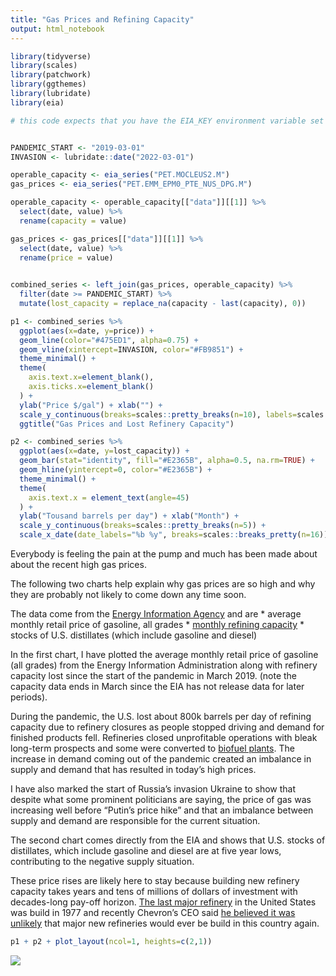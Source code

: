 ```yaml
---
title: "Gas Prices and Refining Capacity"
output: html_notebook
---
```


```r
library(tidyverse)
library(scales)
library(patchwork)
library(ggthemes)
library(lubridate)
library(eia)
```
```r
# this code expects that you have the EIA_KEY environment variable set


PANDEMIC_START <- "2019-03-01"
INVASION <- lubridate::date("2022-03-01")

operable_capacity <- eia_series("PET.MOCLEUS2.M")
gas_prices <- eia_series("PET.EMM_EPM0_PTE_NUS_DPG.M")

```

```r

operable_capacity <- operable_capacity[["data"]][[1]] %>%
  select(date, value) %>%
  rename(capacity = value)

gas_prices <- gas_prices[["data"]][[1]] %>%
  select(date, value) %>%
  rename(price = value)
  

combined_series <- left_join(gas_prices, operable_capacity) %>%
  filter(date >= PANDEMIC_START) %>%
  mutate(lost_capacity = replace_na(capacity - last(capacity), 0)) 
```

```r
p1 <- combined_series %>%
  ggplot(aes(x=date, y=price)) + 
  geom_line(color="#475ED1", alpha=0.75) + 
  geom_vline(xintercept=INVASION, color="#FB9851") + 
  theme_minimal() + 
  theme(
    axis.text.x=element_blank(),
    axis.ticks.x=element_blank()
  ) + 
  ylab("Price $/gal") + xlab("") + 
  scale_y_continuous(breaks=scales::pretty_breaks(n=10), labels=scales::dollar_format()) + 
  ggtitle("Gas Prices and Lost Refinery Capacity")
```

```r

p2 <- combined_series %>%
  ggplot(aes(x=date, y=lost_capacity)) + 
  geom_bar(stat="identity", fill="#E2365B", alpha=0.5, na.rm=TRUE) + 
  geom_hline(yintercept=0, color="#E2365B") + 
  theme_minimal() + 
  theme(
    axis.text.x = element_text(angle=45)
  ) +
  ylab("Tousand barrels per day") + xlab("Month") + 
  scale_y_continuous(breaks=scales::pretty_breaks(n=5)) + 
  scale_x_date(date_labels="%b %y", breaks=scales::breaks_pretty(n=16))

```


Everybody is feeling the pain at the pump and much has been made about about the recent high gas prices.

The following two charts help explain why gas prices are so high and why they are probably not likely to come down any time soon. 

The data come from the [Energy Information Agency](https://www.eia.gov/) and are 
* average monthly retail price of gasoline, all grades
* [monthly refining capacity](https://www.eia.gov/dnav/pet/pet_pnp_unc_dcu_nus_m.htm)
* stocks of U.S. distillates (which include gasoline and diesel)

In the first chart, I have plotted the average monthly retail price of gasoline (all grades) from the Energy Information Administration along with refinery capacity lost since the start of the pandemic in March 2019. (note the capacity data ends in March since the EIA has not release data for later periods). 

During the pandemic, the U.S. lost about 800k barrels per day of refining capacity due to refinery closures as people stopped driving and demand for finished products fell. Refineries closed unprofitable operations with bleak long-term prospects and some were converted to [biofuel plants](https://www.reuters.com/business/energy/which-us-refineries-have-shut-since-global-pandemic-why-2022-06-17/). The increase in demand coming out of the pandemic created an imbalance in supply and demand that has resulted in today's high prices. 

I have also marked the start of Russia's invasion Ukraine to show that despite what some prominent politicians are saying, the price of gas was increasing well before "Putin's price hike" and that an imbalance between supply and demand are responsible for the current situation. 

The second chart comes directly from the EIA and shows that U.S. stocks of distillates, which include gasoline and diesel are at five year lows, contributing to the negative supply situation. 

These price rises are likely here to stay because building new refinery capacity takes years and tens of millions of dollars of investment with decades-long pay-off horizon. [The last major refinery](https://www.eia.gov/tools/faqs/faq.php?id=29&t=6) in the United States was build in 1977 and recently Chevron's CEO said [he believed it was unlikely](https://www.bnnbloomberg.ca/chevron-ceo-warns-not-to-count-on-new-us-oil-refinery-even-with-surging-gas-prices-1.1774203) that major new refineries would ever be build in this country again. 

```r
p1 + p2 + plot_layout(ncol=1, heights=c(2,1))
```

![](distillate_stocks.gif)



